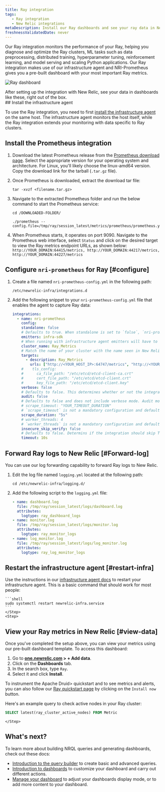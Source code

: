 ```yaml
---
title: Ray integration
tags:
   - Ray integration
   - New Relic integrations
metaDescription: Install our Ray dashboards and see your ray data in New Relic.
freshnessValidatedDate: never
---
```



Our Ray integration monitors the performance of your Ray, helping you diagnose and optimize the Ray clusters, ML tasks such as data preprocessing, distributed training, hyperparameter tuning, reinforcement learning, and model serving and scaling Python applications. Our Ray integration makes use of our infrastructure agent and NRI-Prometheus gives you a pre-built dashboard with your most important Ray metrics.

<img
    src={infrastructureRayDashboard}
    title="Ray dashboard"
    alt="Ray dashboard"
/>

<figcaption>
After setting up the integration with New Relic, see your data in dashboards like these, right out of the box.
</figcaption>


<Steps>
    <Step>
## Install the infrastructure agent

To use the Ray integration, you need to first [install the infrastructure agent](/docs/infrastructure/install-infrastructure-agent/get-started/install-infrastructure-agent-new-relic/) on the same host. The infrastructure agent monitors the host itself, while the Ray integration extends your monitoring with data specific to Ray clusters.        
    </Step>
    <Step>
## Install the Prometheus integration
1. Download the latest Prometheus release from the [Prometheus download page](https://prometheus.io/download/). Select the appropriate version for your operating system and architecture. For Linux, you'll likely choose the linux-amd64 version. Copy the download link for the tarball (`.tar.gz` file).
3. Once Prometheus is downloaded, extract the download tar file:
    ```shell
    tar -xvzf <filename.tar.gz>
    ```
4. Navigate to the extracted Prometheus folder and run the below command to start the Prometheus service:
    ```shell
    cd /DOWNLOADED-FOLDER/
    ```

    ```shell
    ./prometheus --config.file=/tmp/ray/session_latest/metrics/prometheus/prometheus.yml
    ```

5. When Prometheus starts, it operates on port 9090. Navigate to the Prometheus web interface, select `Status` and click on the desired target to view the Ray metrics endpoint URLs, as shown below:
    `
    http://YOUR_DOMAIN:64415/metrics, http://YOUR_DOMAIN:44217/metrics, http://YOUR_DOMAIN:44227/metrics
    `
    </Step>
    <Step>
## Configure `nri-prometheus` for Ray [#configure]
1. Create a file named `nri-prometheus-config.yml` in the following path:
    ```shell
    /etc/newrelic-infra/integrations.d
    ```

2. Add the following snippet to your `nri-prometheus-config.yml` file that enables the agent to capture Ray data: 
    ```yml
    integrations:
      - name: nri-prometheus
        config:
        standalone: false
        # Defaults to true. When standalone is set to `false`, `nri-prometheus` requires an infrastructure agent to send data.
        emitters: infra-sdk
        # When running with infrastructure agent emitters will have to include infra-sdk
        cluster_name: Ray_Metrics
        # Match the name of your cluster with the name seen in New Relic. 
        targets:
          - description: Ray_Metrics
            urls: ["http://<YOUR_HOST_IP>:64747/metrics", "http://<YOUR_HOST_IP>:44217/metrics", "http://<YOUR_HOST_IP>:44227/metrics"]
        #    tls_config:
        #      ca_file_path: "/etc/etcd/etcd-client-ca.crt"
        #      cert_file_path: "/etc/etcd/etcd-client.crt"
        #      key_file_path: "/etc/etcd/etcd-client.key"
        verbose: false
        # Defaults to false. This determines whether or not the integration should run in verbose mode.
        audit: false
        # Defaults to false and does not include verbose mode. Audit mode logs the uncompressed data sent to New Relic and can lead to a high log volume.
        # scrape_timeout: "YOUR_TIMEOUT_DURATION"
        # `scrape_timeout` is not a mandatory configuration and defaults to 30s. The HTTP client timeout when fetching data from endpoints.
        scrape_duration: "5s"
        # worker_threads: 4
        # `worker_threads` is not a mandatory configuration and defaults to `4` for clusters with more than 400 endpoints. Slowly increase the worker thread until scrape time falls between the desired `scrape_duration`. Note: Increasing this value too much results in huge memory consumption if too many metrics are scraped at once.
        insecure_skip_verify: false
        # Defaults to false. Determins if the integration should skip TLS verification or not.
        timeout: 10s
    ```        
    </Step>
    <Step>
## Forward Ray logs to New Relic [#Forward-log]

You can use our log forwarding capability to forward Ray logs to New Relic.

1. Edit the log file named `logging.yml` located at the following path:

    ```shell
    cd /etc/newrelic-infra/logging.d/
    ```

2. Add the following script to the `logging.yml` file:
    ```yml
    - name: dashboard.log
      file: /tmp/ray/session_latest/logs/dashboard.log
      attributes:
        logtype: ray_dashboard_logs
    - name: monitor.log
      file: /tmp/ray/session_latest/logs/monitor.log
      attributes:
        logtype: ray_monitor_logs
    - name: log_monitor.log
      file: /tmp/ray/session_latest/logs/log_monitor.log
      attributes:
        logtype: ray_log_monitor_logs
    ```
    </Step>
    <Step>
## Restart the infrastructure agent [#restart-infra]

Use the instructions in our [infrastructure agent docs](/docs/infrastructure/install-infrastructure-agent/manage-your-agent/start-stop-restart-infrastructure-agent/) to restart your infrastructure agent. This is a basic command that should work for most people:

    ```shell
    sudo systemctl restart newrelic-infra.service
    ```  
    </Step>
    <Step>
## View your Ray metrics in New Relic [#view-data]

Once you've completed the setup above, you can view your metrics using our pre-built dashboard template. To access this dashboard:

1. Go to **[one.newrelic.com](https://one.newrelic.com/) > + Add data**.
2. Click on the **Dashboards** tab.
3. In the search box, type `Ray`.
4. Select it and click **Install**.

To instrument the <DoNotTranslate>Apache Druid</DoNotTranslate>> quickstart and to see metrics and alerts, you can also follow our [Ray quickstart page](https://newrelic.com/instant-observability/ray) by clicking on the `Install now` button.

Here's an example query to check active nodes in your Ray cluster:

```sql
SELECT latest(ray_cluster_active_nodes) FROM Metric
```     
    </Step>
</Steps>

## What's next?

To learn more about building NRQL queries and generating dashboards, check out these docs:

* [Introduction to the query builder](/docs/query-your-data/explore-query-data/query-builder/introduction-query-builder) to create basic and advanced queries.
* [Introduction to dashboards](/docs/query-your-data/explore-query-data/dashboards/introduction-dashboards) to customize your dashboard and carry out different actions.
* [Manage your dashboard](/docs/query-your-data/explore-query-data/dashboards/manage-your-dashboard) to adjust your dashboards display mode, or to add more content to your dashboard.
